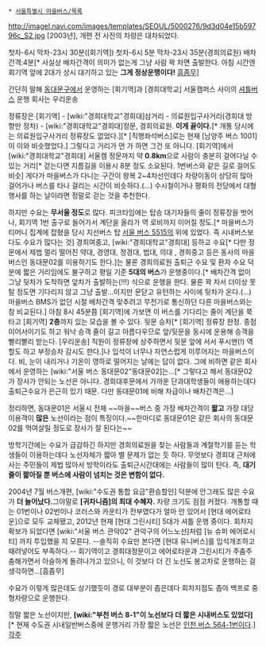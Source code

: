  * [[서울특별시 마을버스/목록]]

http://imagel.navi.com/images/templates/SEOUL/5000276/9d3d04e15b59796c_S2.jpg
[2003년], 개편 전 사진의 차량은 대차되었다.

첫차-6시 막차-23시 30분([회기역])
첫차-6시 5분 막차-23시 35분(경희의료원)
배차간격:4분[* 사실상 배차간격이 의미가 없는게 그냥 사람 꽉 차면 출발한다. 아침 시간엔 회기역 앞에 2대가 상시 대기하고 있는 '''그게 정상운행이다!''' [[흠좀무]]]

간단히 말해 [[동대문구]]에서 운영하는 [회기역]과 [경희대학교] 서울캠퍼스 사이의 [[셔틀버스]] 운행 회사는 우리운송

정류장은 [회기역] - [wiki:"경희대학교"경희대]삼거리 - 의료원입구사거리(경희대 방향만 정차) - [wiki:"경희대학교"경희대]정문, 경희의료원. '''이게 끝이다.'''[* 개통 당시에는 의료원입구사거리 정류장도 없었다.][* [직행좌석버스]로는 현재 [남양주 버스 1001]이 이와 비슷했었다.] 그렇다고 거리가 먼 가 하면 그건 또 아니다. [회기역]에서 [wiki:"경희대학교"경희대] 서울캠 정문까지 약 '''0.8km'''으로 사람이 충분히 걸어다닐 수 있는 거리[* 걷는다면 지름길을 이용시 8분 정도 소요된다. 1번버스와 같은 길로 걸어도 비슷] 게다가 마을버스가 다니는 구간이 왕복 2~4차선인데다 차량이동이 상당히 많아 걸어가나 버스를 타나 걸리는 시간이 비슷하다.(...) 수시철이거나 평화의 전당에서 대형 행사를 하는 날이라면 정말로 걷는 것을 추천한다.

하지만 수요는 '''무서울 정도'''로 많다. 피크타임에는 탑승 대기자들의 줄이 정류장을 벗어나, 회기역 1번 출구로 들어가서 계단을 올라가 역 로비까지 이어질 정도.[* 마을버스가 티머니 집계에 잡혔을 당시 지선버스 탑 [[서울 버스 5515]]의 위에 있었다. 즉 시내버스보다도 수요가 많다는 것] 경희여중고, [wiki:"경희대학교"경희대] 등하교 수요[* 다만 정문에서 제법 멀리 떨어진 약대, 경영대, 정경대, 법대, 의대 , 경희중고 등은 동사의 마을버스인 동대문02를 이용하기도 한다.]는 물론 경희의료원 출퇴근 수요 및 환자 수요 덕분에 짧은 거리임에도 불구하고 평일 기준 '''5대의 버스'''가 운행중이다.[* 배차간격 없이 그냥 뒷차가 도착하면 앞차가 출발하는(!!!) 식으로 운행을 한다. 물론 꽉 차서 더이상 못탈 정도면 기다리지 않고 그냥 출발...이지만 문닫고 유턴하는 사이에 뒷차가 온다.(...) 마을버스 BMS가 없던 시절 배차간격 맞추려고 무전기로 통신하던 다른 마을버스와는 참 비교된다.] 아침 8시 45분쯤 [회기역]에 가보면 이 버스를 기다리는 줄이 계단을 쭉 타고 [회기역] '''2층'''까지 있는 모습을 볼 수 있다. 뒷문 승차[* [회기역] 정류장 한정. 종점이어서이기도 하고 워낙 승객 줄이 길고 아름다우므로 앞/뒷문을 동시에 운용해 승객을 빨리빨리 받는다. [우리운송] 직원이 정류장에 상주하면서 뒷문 앞에 서서 푸시맨(!) 역할도 하고 부정승차 감시도 한다.]나 입석이 너무나 자연스럽게 이루어지는 마을버스이다. 비, 눈이 내리거나 기온이 영하로 떨어지는 날에는 답이 없다. 그에 비하면 같은 회사에서 운영하는 [wiki:"서울 버스 동대문02"동대문02]는...[* 그렇다고 해서 동대문02가 장사가 안되는 노선은 아니다. 경희대후문에서 가까운 단과대학생들이 애용하는데다 출퇴근수요가 은근히 있기 때문. 다만 동대문01에 비해 차급이나 배차간격은...]

정리하면, 동대문01은 서울시 전체 ~~마을~~버스 중 가장 배차간격이 '''짧고''' 가장 대당 이용객이 '''많은''' 노선이라는 점이 특징이다.~~한마디로 동대문01은 같은 회사의 동대문02를 먹여살릴 정도로 장사가 잘 된다는~~

방학기간에는 수요가 급감하긴 하지만 경희의료원을 찾는 사람들과 계절학기를 듣는 학생들이 이용하는데다 노선자체가 짧아 별 문제가 없는 듯 하다. 무엇보다 경희대 근처에 사는 주민들이 제법 많아서 방학이라도 출퇴근시간대에는 사람들이 많이 탄다. 즉, '''대기줄이 짧아질 뿐 버스에 사람이 넘치는 것은 변함이 없다.'''

2004년 7월 버스개편, [wiki:"수도권 통합 요금"환승할인] 덕분에 안그래도 많은 수요가 '''더 늘어났다. '''그야말로 '''[귀차니즘]의 최대 수혜자.''' 차량 크기도 점점 커졌다. 개통할 때는 01번이나 02번이나 코러스와 카운티가 전부였다가 얼마 안 있어서 [현대 에어로타운]으로 모두 교체됐고, 2012년 현재 [현대 그린시티] 5대가 셔틀 운행 중이다. 회차지확보가 되었다면 [wiki:"서울 버스 관악02" 관악구의 어느노선]처럼 [뉴 슈퍼 에어로시티] 까지 투입했을 지 모른다. --솔직히 수요만 본다면 [현대 유니버스]를 입석개조하고 때려넣어도 부족하다.-- 회기역이고 경희대정문이고 에어로타운과 그린시티가 주춤주춤해가면서 아슬하게 돌려나가고 있으니, 이 것보다 더 긴 노선도 봉고차로 운행하는 걸 생각하면...[흠좀무]

수요가 이렇게 많은데도 상기했듯이 경로 대부분이 좁은데다 회차지점도 좁아 백프로 중형차량으로 운행한다.

정말 짧은 노선이지만, '''[wiki:"부천 버스 8-1"이 노선보다 더 짧은 시내버스도 있었다]'''[* 현재 수도권 시내일반버스중에 운행거리 가장 짧은 노선은 [[인천 버스 564-1]]번이다.]
[[각주]]
